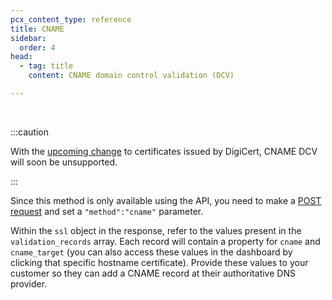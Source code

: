 ```yaml
---
pcx_content_type: reference
title: CNAME
sidebar:
  order: 4
head:
  - tag: title
    content: CNAME domain control validation (DCV)

---
```



<Render file="dcv-cname-definition" product="ssl" /> <br/>

:::caution


With the [upcoming change](/ssl/reference/migration-guides/digicert-update/custom-hostname-certificates/) to certificates issued by DigiCert, CNAME DCV will soon be unsupported.


:::

Since this method is only available using the API, you need to make a [POST request](/api/resources/custom_hostnames/methods/create/) and set a `"method":"cname"` parameter.

Within the `ssl` object in the response, refer to the values present in the `validation_records` array. Each record will contain a property for `cname` and `cname_target` (you can also access these values in the dashboard by clicking that specific hostname certificate). Provide these values to your customer so they can add a CNAME record at their authoritative DNS provider.

<Render file="ssl-for-saas-validate-patch" />
